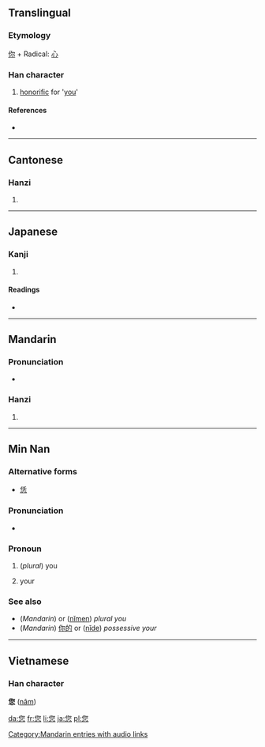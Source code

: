 ==Translingual==

===Etymology===
[[你]] + Radical: [[心]]

===Han character===
{{Han char|rn=61|rad=心|as=07|sn=11|four=2733<sub>9</sub>|canj=人火心 (OFP)}}

# [[honorific]] for '[[you]]'

====References====
* {{Han ref|kx=0388.341|dkj=10712|dj=0721.230|hdz=42301.020|uh=60A8|ud=24744|bh=B17A|bd=45434}}

----

==Cantonese==

===Hanzi===
{{yue-hanzi|jyut=|y=nei5}}

# {{defn|Cantonese}}

----

==Japanese==

===Kanji===
{{ja-kanji|grade=|rs=心07}}

# {{defn|Japanese}}

====Readings====
* {{ja-readings|on=[[じ]] (ji)|kun=}}

----

==Mandarin==

===Pronunciation===
*{{audio|zh-nín.ogg|audio}}

===Hanzi===
{{cmn-hanzi|pin=[[nín]] ([[nin2]])|wg=nin<sup>2</sup>}}

# {{defn|Mandarin}}

[[Category:Mandarin entries with audio links]]
----

==Min Nan==

===Alternative forms===
* [[恁]]

===Pronunciation===
* {{IPA|[ lɪn˥˧ ]}}

===Pronoun===
{{nan-pronoun|ts|poj=lín|pojt=lin2|rs=心07}}

# (''plural'') you
# {{possessive|lang=nan}} your

===See also===
* (''Mandarin'') {{zh-ts|你們|你们}} or ([[nǐmen]]) ''plural you''
* (''Mandarin'') [[你的]] or ([[nǐde]]) ''possessive your''

----

==Vietnamese==
===Han character===
'''您''' ([[nâm]])

[[da:您]]
[[fr:您]]
[[li:您]]
[[ja:您]]
[[pl:您]]